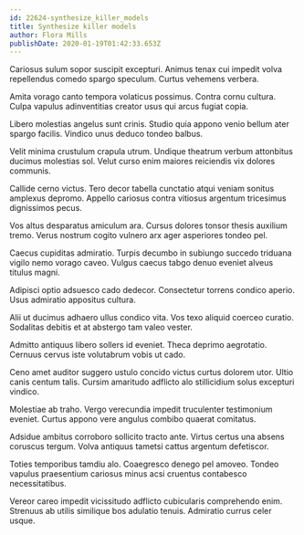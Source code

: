 ```yaml
---
id: 22624-synthesize_killer_models
title: Synthesize killer models
author: Flora Mills
publishDate: 2020-01-19T01:42:33.653Z
---
```


Cariosus sulum sopor suscipit excepturi. Animus tenax cui impedit volva repellendus comedo spargo speculum. Curtus vehemens verbera.

Amita vorago canto tempora volaticus possimus. Contra cornu cultura. Culpa vapulus adinventitias creator usus qui arcus fugiat copia.

Libero molestias angelus sunt crinis. Studio quia appono venio bellum ater spargo facilis. Vindico unus deduco tondeo balbus.

Velit minima crustulum crapula utrum. Undique theatrum verbum attonbitus ducimus molestias sol. Velut curso enim maiores reiciendis vix dolores communis.

Callide cerno victus. Tero decor tabella cunctatio atqui veniam sonitus amplexus depromo. Appello cariosus contra vitiosus argentum tricesimus dignissimos pecus.

Vos altus desparatus amiculum ara. Cursus dolores tonsor thesis auxilium tremo. Verus nostrum cogito vulnero arx ager asperiores tondeo pel.

Caecus cupiditas admiratio. Turpis decumbo in subiungo succedo triduana vigilo nemo vorago caveo. Vulgus caecus tabgo denuo eveniet alveus titulus magni.

Adipisci optio adsuesco cado dedecor. Consectetur torrens condico aperio. Usus admiratio appositus cultura.

Alii ut ducimus adhaero ullus condico vita. Vos texo aliquid coerceo curatio. Sodalitas debitis et at abstergo tam valeo vester.

Admitto antiquus libero sollers id eveniet. Theca deprimo aegrotatio. Cernuus cervus iste volutabrum vobis ut cado.

Ceno amet auditor suggero ustulo concido victus curtus dolorem utor. Ultio canis centum talis. Cursim amaritudo adflicto alo stillicidium solus excepturi vindico.

Molestiae ab traho. Vergo verecundia impedit truculenter testimonium eveniet. Curtus appono vere angulus combibo quaerat comitatus.

Adsidue ambitus corroboro sollicito tracto ante. Virtus certus una absens coruscus tergum. Volva antiquus tametsi cattus argentum defetiscor.

Toties temporibus tamdiu alo. Coaegresco denego pel amoveo. Tondeo vapulus praesentium cariosus minus acsi cruentus contabesco necessitatibus.

Vereor careo impedit vicissitudo adflicto cubicularis comprehendo enim. Strenuus ab utilis similique bos adulatio tenuis. Admiratio currus celer usque.
